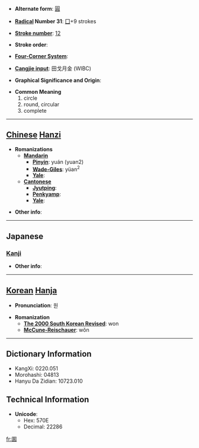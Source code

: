 * '''Alternate form''': [[圓]]

* '''[[Wiktionary:Chinese radical index| Radical]] Number 31''': [[Wiktionary:Chinese radical index 囗|囗]]+9 strokes

* '''[[Wiktionary:Chinese total strokes index|Stroke number]]''': [[Wiktionary:Chinese total strokes index 12|12]]

* '''Stroke order''': 

* '''[[Wiktionary:Chinese four corner index|Four-Corner System]]''': 

* '''[[Wiktionary:Chinese Cangjie index|Cangjie input]]''': 田戈月金 (WIBC)

* '''Graphical Significance and Origin''': 

* '''Common Meaning'''
*#circle
*# round, circular
*# complete


----

== [[Chinese]] [[Hanzi]] ==

* '''Romanizations'''
** '''[[Mandarin]]'''
*** '''[[Pinyin]]''': yuán (yuan2)
*** '''[[Wade-Giles]]''': yüan<sup>2</sup>
*** '''[[Yale]]''': 
** '''[[Cantonese]]'''
*** '''[[Jyutping]]''':
*** '''[[Penkyamp]]''': 
*** '''[[Yale]]''': 

* '''Other info''': 

----

==Japanese==
===[[Kanji]]===
{{kanji|on readings=[[えん]] (en)
|kun readings=[[まるい]] (marui)
}}

* '''Other info''':  

----

== [[Korean]] [[Hanja]] ==

* '''Pronunciation''': 원

* '''Romanization'''
** '''[[The 2000 South Korean Revised Romanization|The 2000 South Korean Revised]]''': won
** '''[[McCune-Reischauer]]''': wŏn

----

== Dictionary Information ==

* KangXi: 0220.051
* Morohashi: 04813
* Hanyu Da Zidian: 10723.010

== Technical Information ==

* '''Unicode''':
** Hex: 570E
** Decimal: 22286

[[fr:圎]]